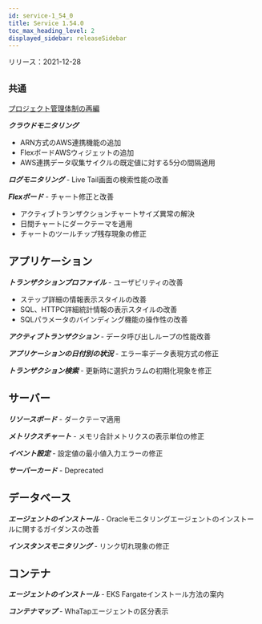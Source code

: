 ```yaml
---
id: service-1_54_0
title: Service 1.54.0
toc_max_heading_level: 2
displayed_sidebar: releaseSidebar
---
```



リリース：2021-12-28

## `共通`

[プロジェクト管理体制の再編](https://docs.whatap.io/project/project-structure)

**_クラウドモニタリング_** 

- ARN方式のAWS連携機能の追加
- FlexボードAWSウィジェットの追加
- AWS連携データ収集サイクルの既定値に対する5分の間隔適用 

**_ログモニタリング_** - Live Tail画面の検索性能の改善

**_Flexボード_** - チャート修正と改善

- アクティブトランザクションチャートサイズ異常の解決
- 日間チャートにダークテーマを適用
- チャートのツールチップ残存現象の修正

## アプリケーション

**_トランザクションプロファイル_** - ユーザビリティの改善

- ステップ詳細の情報表示スタイルの改善
- SQL、HTTPC詳細統計情報の表示スタイルの改善 
- SQLパラメータのバインディング機能の操作性の改善

**_アクティブトランザクション_** - データ呼び出しループの性能改善

**_アプリケーションの日付別の状況_** - エラー率データ表現方式の修正

**_トランザクション検索_** - 更新時に選択カラムの初期化現象を修正

## サーバー

**_リソースボード_** - ダークテーマ適用

**_メトリクスチャート_** - メモリ合計メトリクスの表示単位の修正 

**_イベント設定_** - 設定値の最小値入力エラーの修正

**_サーバーカード_** - Deprecated

## データベース

**_エージェントのインストール_** - Oracleモニタリングエージェントのインストールに関するガイダンスの改善

**_インスタンスモニタリング_** - リンク切れ現象の修正

## コンテナ

**_エージェントのインストール_** - EKS Fargateインストール方法の案内

**_コンテナマップ_** - WhaTapエージェントの区分表示
